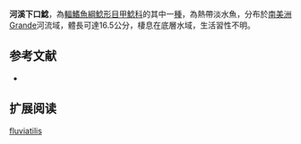{{Speciesbox
| name = 河溪下口鯰
| image = 
| image_width = 250px
| image_caption = 
| status = NE
| status_system = IUCN3.1
| genus = Hypostomus
| species = fluviatilis
| authority = [[Schubart|Schubart]], 1964
| synonyms = *''Plecostomus fluviatilis'',Schubart, 1964
}}

'''河溪下口鯰'''，為[[輻鰭魚綱|輻鰭魚綱]][[鯰形目|鯰形目]][[甲鯰科|甲鯰科]]的其中一[[種|種]]，為熱帶淡水魚，分布於[[南美洲|南美洲]]Grande河流域，體長可達16.5公分，棲息在底層水域，生活習性不明。

==参考文献==
*{{FishBase_species|genus=Hypostomus|species=fluviatilis|year=2014|month=12}}

== 扩展阅读 ==
{{refbegin}}
{{wikispecies-inline|Hypostomus fluviatilis|河溪下口鯰}}
{{refend}}
{{Taxonbar|from=Q6404740}}

[[Category:下口鯰屬|fluviatilis]]